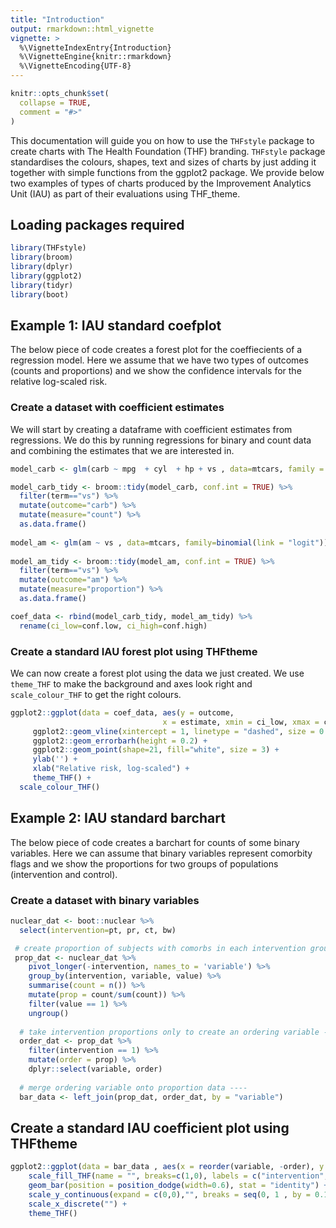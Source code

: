 ```yaml
---
title: "Introduction"
output: rmarkdown::html_vignette
vignette: >
  %\VignetteIndexEntry{Introduction}
  %\VignetteEngine{knitr::rmarkdown}
  %\VignetteEncoding{UTF-8}
---
```


```r
knitr::opts_chunk$set(
  collapse = TRUE,
  comment = "#>"
)
```

This documentation will guide you on how to use the `THFstyle` package to create charts with The Health Foundation (THF) branding. `THFstyle` package standardises the colours, shapes, text and sizes of charts by just adding it together with simple functions from the ggplot2 package. We provide below two examples of types of charts produced by the Improvement Analytics Unit (IAU) as part of their evaluations using THF_theme.   

## Loading packages required

```r
library(THFstyle)
library(broom)
library(dplyr)
library(ggplot2)
library(tidyr)
library(boot)

```


## Example 1: IAU standard coefplot

The below piece of code creates a forest plot for the coeffiecients of a regression model. Here we assume that we have two types of outcomes (counts and proportions) and we show the confidence intervals for the relative log-scaled risk.

### Create a dataset with coefficient estimates

We will start by creating a dataframe with coefficient estimates from regressions. We do this by running regressions for binary and count data and combining the estimates that we are interested in.

```r
 
model_carb <- glm(carb ~ mpg  + cyl  + hp + vs , data=mtcars, family = poisson(link = "log"))

model_carb_tidy <- broom::tidy(model_carb, conf.int = TRUE) %>%   
  filter(term=="vs") %>%
  mutate(outcome="carb") %>%
  mutate(measure="count") %>%
  as.data.frame()
  
model_am <- glm(am ~ vs , data=mtcars, family=binomial(link = "logit")) 
  
model_am_tidy <- broom::tidy(model_am, conf.int = TRUE) %>%
  filter(term=="vs") %>%
  mutate(outcome="am") %>%
  mutate(measure="proportion") %>%
  as.data.frame()

coef_data <- rbind(model_carb_tidy, model_am_tidy) %>%
  rename(ci_low=conf.low, ci_high=conf.high)

```


### Create a standard IAU forest plot using THFtheme

We can now create a forest plot using the data we just created. We use `theme_THF` to make the background and axes look right and `scale_colour_THF` to get the right colours. 

```r

ggplot2::ggplot(data = coef_data, aes(y = outcome,
                                  x = estimate, xmin = ci_low, xmax = ci_high, color = measure)) +
     ggplot2::geom_vline(xintercept = 1, linetype = "dashed", size = 0.6, colour = "grey75") + 
     ggplot2::geom_errorbarh(height = 0.2) + 
     ggplot2::geom_point(shape=21, fill="white", size = 3) + 
     ylab('') +
     xlab("Relative risk, log-scaled") +
     theme_THF() +
  scale_colour_THF()

```


## Example 2: IAU standard barchart 
 
The below piece of code creates a barchart for counts of some binary variables. Here we can assume that binary variables represent comorbity flags and we show the proportions for two groups of populations (intervention and control).


### Create a dataset with binary variables

```r
 
nuclear_dat <- boot::nuclear %>% 
  select(intervention=pt, pr, ct, bw)

 # create proportion of subjects with comorbs in each intervention group ----
 prop_dat <- nuclear_dat %>%
    pivot_longer(-intervention, names_to = 'variable') %>% 
    group_by(intervention, variable, value) %>%
    summarise(count = n()) %>%
    mutate(prop = count/sum(count)) %>% 
    filter(value == 1) %>%
    ungroup()
  
  # take intervention proportions only to create an ordering variable ----
  order_dat <- prop_dat %>%
    filter(intervention == 1) %>%
    mutate(order = prop) %>%
    dplyr::select(variable, order)
  
  # merge ordering variable onto proportion data ----
  bar_data <- left_join(prop_dat, order_dat, by = "variable")

```


## Create a standard IAU coefficient plot using THFtheme

```r

ggplot2::ggplot(data = bar_data , aes(x = reorder(variable, -order), y = prop, width = 0.5, fill = factor(intervention))) + 
    scale_fill_THF(name = "", breaks=c(1,0), labels = c("intervention", "control")) +
    geom_bar(position = position_dodge(width=0.6), stat = "identity") +
    scale_y_continuous(expand = c(0,0),"", breaks = seq(0, 1 , by = 0.1), limits = c(0, 1)) +
    scale_x_discrete("") +
    theme_THF()  

```
